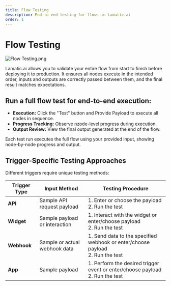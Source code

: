 ```yaml
---
title: Flow Testing
description: End-to-end testing for flows in Lamatic.ai
order: 1
---
```


# Flow Testing

![Flow Testing.png](./img/testing.png)

Lamatic.ai allows you to validate your entire flow from start to finish before deploying it to production. It ensures all nodes execute in the intended order, inputs and outputs are correctly passed between them, and the final result matches expectations.

## Run a full flow test for end-to-end execution:

- **Execution:** Click the "Test" button and Provide Payload to execute all nodes in sequence.
- **Progress Tracking:** Observe nzode-level progress during execution.
- **Output Review:** View the final output generated at the end of the flow.

<Callout emoji="💡">
Each test run executes the full flow using your provided input, showing node-by-node progress and output.
</Callout>


## Trigger-Specific Testing Approaches

Different triggers require unique testing methods:

| **Trigger Type** | **Input Method**               | **Testing Procedure**                                                               |
|------------------|--------------------------------|-------------------------------------------------------------------------------------|
| **API**          | Sample API request payload     | 1. Enter or choose the payload <br/> 2. Run the test                                |
| **Widget**       | Sample payload or interaction  | 1. Interact with the widget or enter/choose payload <br/> 2. Run the test           |
| **Webhook**      | Sample or actual webhook data  | 1. Send data to the specified webhook or enter/choose payload <br/> 2. Run the test |
| **App**          | Sample payload     | 1. Perform the desired trigger event or enter/choose payload <br/>  2. Run the test |

